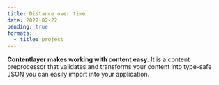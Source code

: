 ```yaml
---
title: Distance over time
date: 2022-02-22
pending: true
formats:
  - title: project
---
```


**Contentlayer makes working with content easy.** It is a content preprocessor that validates and transforms your content into type-safe JSON you can easily import into your application.
